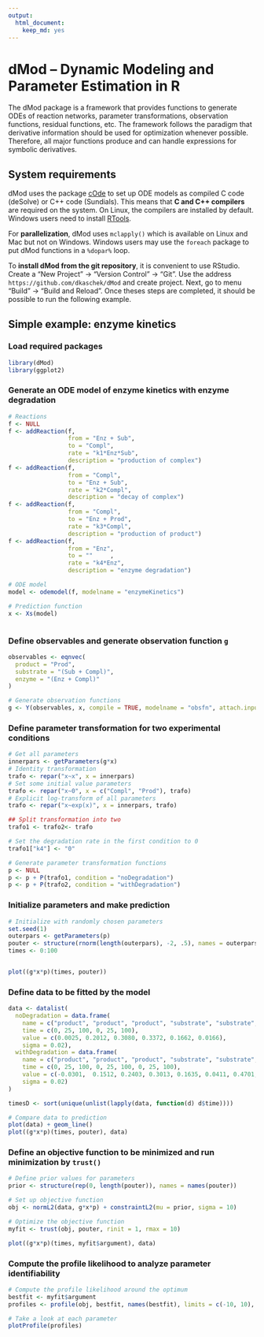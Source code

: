 ```yaml
---
output: 
  html_document: 
    keep_md: yes
---
```

# dMod -- Dynamic Modeling and Parameter Estimation in R

The dMod package is a framework that provides functions to generate ODEs of reaction networks, parameter transformations, observation functions, residual functions, etc. The framework follows the paradigm that derivative information should be used for optimization whenever possible. Therefore, all major functions produce and can handle expressions for symbolic derivatives.

## System requirements

dMod uses the package [cOde](https://github.com/dkaschek/cOde) to set up ODE models as compiled C code (deSolve) or C++ code (Sundials). This means that **C and C++ compilers** are required on the system. On Linux, the compilers are installed by default. Windows users need to install [RTools](https://cran.r-project.org/bin/windows/Rtools/).

For **parallelization**, dMod uses `mclapply()` which is available on Linux and Mac but not on Windows. Windows users may use the `foreach` package to put dMod functions in a `%dopar%` loop.

To **install dMod from the git repository**, it is convenient to use RStudio. Create a "New Project" -> "Version Control" -> "Git". Use the address `https://github.com/dkaschek/dMod` and create project. Next, go to menu "Build" -> "Build and Reload". Once theses steps are completed, it should be possible to run the following example. 

## Simple example: enzyme kinetics

### Load required packages
```r
library(dMod)
library(ggplot2)
```

### Generate an ODE model of enzyme kinetics with enzyme degradation
```r

# Reactions
f <- NULL
f <- addReaction(f, 
                 from = "Enz + Sub", 
                 to = "Compl", 
                 rate = "k1*Enz*Sub",
                 description = "production of complex")
f <- addReaction(f, 
                 from = "Compl", 
                 to = "Enz + Sub", 
                 rate = "k2*Compl",
                 description = "decay of complex")
f <- addReaction(f, 
                 from = "Compl", 
                 to = "Enz + Prod", 
                 rate = "k3*Compl",
                 description = "production of product")
f <- addReaction(f, 
                 from = "Enz", 
                 to = ""     , 
                 rate = "k4*Enz",
                 description = "enzyme degradation")

# ODE model
model <- odemodel(f, modelname = "enzymeKinetics")

# Prediction function
x <- Xs(model)



```

### Define observables and generate observation function `g`
```r

observables <- eqnvec(
  product = "Prod", 
  substrate = "(Sub + Compl)", 
  enzyme = "(Enz + Compl)"
)

# Generate observation functions
g <- Y(observables, x, compile = TRUE, modelname = "obsfn", attach.input = FALSE)

```

### Define parameter transformation for two experimental conditions
```r

# Get all parameters
innerpars <- getParameters(g*x)
# Identity transformation
trafo <- repar("x~x", x = innerpars)
# Set some initial value parameters
trafo <- repar("x~0", x = c("Compl", "Prod"), trafo)
# Explicit log-transform of all parameters
trafo <- repar("x~exp(x)", x = innerpars, trafo)

## Split transformation into two
trafo1 <- trafo2<- trafo

# Set the degradation rate in the first condition to 0
trafo1["k4"] <- "0"

# Generate parameter transformation functions
p <- NULL
p <- p + P(trafo1, condition = "noDegradation")
p <- p + P(trafo2, condition = "withDegradation")

```

### Initialize parameters and make prediction
```r

# Initialize with randomly chosen parameters
set.seed(1)
outerpars <- getParameters(p)
pouter <- structure(rnorm(length(outerpars), -2, .5), names = outerpars)
times <- 0:100


plot((g*x*p)(times, pouter))

```

### Define data to be fitted by the model
```r

data <- datalist(
  noDegradation = data.frame(
    name = c("product", "product", "product", "substrate", "substrate", "substrate"),
    time = c(0, 25, 100, 0, 25, 100),
    value = c(0.0025, 0.2012, 0.3080, 0.3372, 0.1662, 0.0166),
    sigma = 0.02),
  withDegradation = data.frame(
    name = c("product", "product", "product", "substrate", "substrate", "substrate", "enzyme", "enzyme", "enzyme"),
    time = c(0, 25, 100, 0, 25, 100, 0, 25, 100),
    value = c(-0.0301,  0.1512, 0.2403, 0.3013, 0.1635, 0.0411, 0.4701, 0.2001, 0.0383),
    sigma = 0.02)
)

timesD <- sort(unique(unlist(lapply(data, function(d) d$time))))

# Compare data to prediction
plot(data) + geom_line()
plot((g*x*p)(times, pouter), data)

```

### Define an objective function to be minimized and run minimization by `trust()`
```r

# Define prior values for parameters
prior <- structure(rep(0, length(pouter)), names = names(pouter))

# Set up objective function
obj <- normL2(data, g*x*p) + constraintL2(mu = prior, sigma = 10)

# Optimize the objective function
myfit <- trust(obj, pouter, rinit = 1, rmax = 10)

plot((g*x*p)(times, myfit$argument), data)

```


### Compute the profile likelihood to analyze parameter identifiability
```r

# Compute the profile likelihood around the optimum
bestfit <- myfit$argument
profiles <- profile(obj, bestfit, names(bestfit), limits = c(-10, 10), cores = 4)

# Take a look at each parameter
plotProfile(profiles)

```


